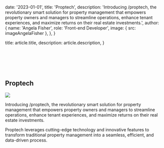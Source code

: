 
  date: '2023-01-01',
  title: 'Proptech',
  description:
    'Introducing /proptech, the revolutionary smart solution for property management that empowers property owners and managers to streamline operations, enhance tenant experiences, and maximize returns on their real estate investments.',
  author: {
    name: 'Angela Fisher',
    role: 'Front-end Developer',
    image: { src: imageAngelaFisher },
  },
}

  title: article.title,
  description: article.description,
}

<br />
<br />
<br />
<br />

## Proptech

![](./proptech.png)

Introducing /proptech, the revolutionary smart solution for property management that empowers property owners and managers to streamline operations,
enhance tenant experiences, and maximize returns on their real estate investments.

Proptech leverages cutting-edge technology and innovative features to transform traditional
property management into a seamless, efficient, and data-driven process.

